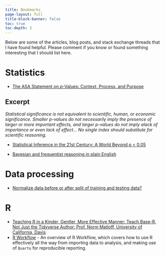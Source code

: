 ```yaml
---
title: Bookmarks
page-layout: full
title-block-banner: false
toc: true
toc-depth: 3
---
```


Below are some of the articles, blog posts, and stack exchange threads that I have found helpful. Please comment if you know or found something interesting that I should list here.

# Statistics

-   [The ASA Statement on *p*-Values: Context, Process, and Purpose](https://doi.org/10.1080/00031305.2016.1154108)


::: {.callout-note appearance="minimal" icon="false" collapse="true"}
## Excerpt

*Statistical significance is not equivalent to scientific, human, or economic significance. Smaller p-values do not necessarily imply the presence of larger or more important effects, and larger p-values do not imply alack of importance or even lack of effect... No single index should substitute for scientific reasoning.*
:::


-   [Statistical Inference in the 21st Century: A World Beyond p \< 0.05](https://www.tandfonline.com/toc/utas20/73/sup1)

-   [Bayesian and frequentist reasoning in plain English](https://stats.stackexchange.com/questions/22/bayesian-and-frequentist-reasoning-in-plain-english)

# Data processing

-   [Normalize data before or after split of training and testing data?](https://stackoverflow.com/questions/49444262/normalize-data-before-or-after-split-of-training-and-testing-data)

# R

-   [Teaching R in a Kinder, Gentler, More Effective Manner: Teach Base-R, Not Just the Tidyverse Author: Prof. Norm Matloff, University of California, Davis](https://github.com/matloff/TidyverseSkeptic)
-   [R Workflow](https://www.fharrell.com/post/rflow/) - An overview of R Workflow, which covers how to use R effectively all the way from importing data to analysis, and making use of `Quarto` for reproducible reporting.

\
